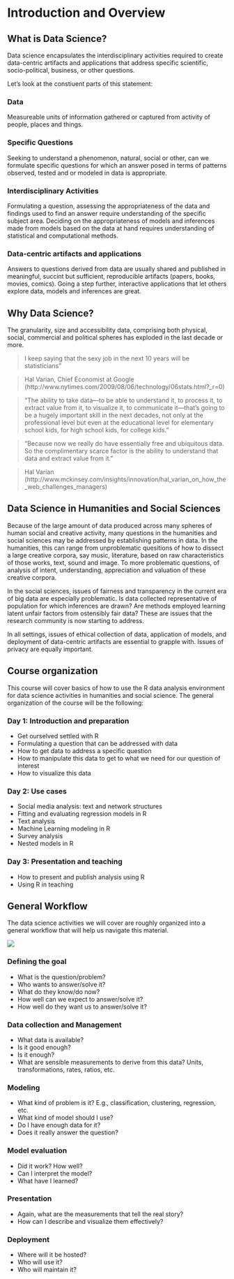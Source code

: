 # Introduction and Overview

## What is Data Science?

Data science encapsulates the interdisciplinary activities required to create data-centric artifacts and applications that address specific scientific, socio-political, business, or other questions.

Let's look at the constiuent parts of this statement:

### Data

Measureable units of information gathered or captured from activity of people, places and things.

### Specific Questions

Seeking to understand a phenomenon, natural, social or other, can we formulate specific questions for which an answer posed in terms of patterns observed, tested and or modeled in data is appropriate.

### Interdisciplinary Activities

Formulating a question, assessing the appropriateness of the data and findings used to find an answer require understanding of the specific subject area. Deciding on the appropriateness of models and inferences made from models based on the data at hand requires understanding of statistical and computational methods.

### Data-centric artifacts and applications

Answers to questions derived from data are usually shared and published in meaningful, succint but sufficient, reproducible artifacts (papers, books, movies, comics). Going a step further, interactive applications that let others explore data, models and inferences are great.

## Why Data Science?

The granularity, size and accessibility data, comprising both physical, social, commercial and political spheres has exploded in the last decade or more. 

> I keep saying that the sexy job in the next 10 years will be statisticians”

> Hal Varian, Chief Economist at Google (http://www.nytimes.com/2009/08/06/technology/06stats.html?_r=0)

> “The ability to take data—to be able to understand it, to process it, to extract value from it, to visualize it, to communicate it—that’s going to be a hugely important skill in the next decades, not only at the professional level but even at the educational level for elementary school kids, for high school kids, for college kids.”

> “Because now we really do have essentially free and ubiquitous data. So the complimentary scarce factor is the ability to understand that data and extract value from it.”

> Hal Varian
(http://www.mckinsey.com/insights/innovation/hal_varian_on_how_the_web_challenges_managers)

## Data Science in Humanities and Social Sciences

Because of the large amount of data produced across many
spheres of human social and creative activity, many questions in the humanities and social sciences may be addressed by establishing patterns in data. In the humanities, this can range from unproblematic quesitions of how to dissect a large creative corpora, say music, literature, based on raw characteristics of those works, text, sound and image. To more problematic questions, of analysis of intent, understanding, appreciation and valuation of these creative corpora.

In the social sciences, issues of fairness and transparency in the current era of big data are especially problematic. Is data collected representative of population for which inferences are drawn? Are methods employed learning latent unfair factors from ostensibly fair data? These are issues that the research community is now starting to address.

In all settings, issues of ethical collection of data, application of models, and deployment of data-centric artifacts are essential to grapple with. Issues of privacy are equally important.

## Course organization

This course will cover basics of how to use the R data analysis environment for data science activities in humanities and social science. The general organization of the course will be the following:

### Day 1: Introduction and preparation

- Get ourselved settled with R
- Formulating a question that can be addressed with data
- How to get data to address a specific question
- How to manipulate this data to get to what we need for our question of interest
- How to visualize this data 

### Day 2: Use cases

- Social media analysis: text and network structures
- Fitting and evaluating regression models in R
- Text analysis
- Machine Learning modeling in R
- Survey analysis 
- Nested models in R

### Day 3: Presentation and teaching

- How to present and publish analysis using R
- Using R in teaching

## General Workflow

The data science activities we will cover are roughly organized into a general workflow that will help us navigate this material.

![](img/zumel_mount_cycle.png)

### Defining the goal

- What is the question/problem?
- Who wants to answer/solve it?
- What do they know/do now?
- How well can we expect to answer/solve it?
- How well do they want us to answer/solve it?

### Data collection and Management

- What data is available?
- Is it good enough?
- Is it enough?
- What are sensible measurements to derive from this data?
  Units, transformations, rates, ratios, etc.
  
### Modeling

- What kind of problem is it?
  E.g., classification, clustering, regression, etc.
- What kind of model should I use?
- Do I have enough data for it?
- Does it really answer the question?

### Model evaluation

- Did it work? How well?
- Can I interpret the model?
- What have I learned?

### Presentation

- Again, what are the measurements that tell the real story?
- How can I describe and visualize them effectively?

### Deployment

- Where will it be hosted? 
- Who will use it?
- Who will maintain it?

